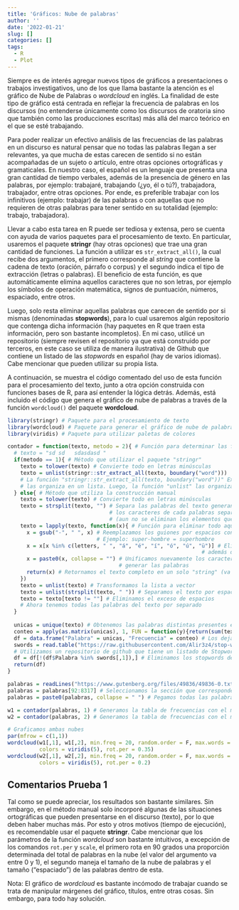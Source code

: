 ```yaml
---
title: 'Gráficos: Nube de palabras'
author: ''
date: '2022-01-21'
slug: []
categories: []
tags:
  - R
  - Plot
---
```


Siempre es de interés agregar nuevos tipos de gráficos a presentaciones o trabajos investigativos, uno de los que llama bastante la atención es el gráfico de Nube de Palabras o *wordcloud* en inglés. La finalidad de este tipo de gráfico está centrada en reflejar la frecuencia de palabras en los discursos (no entenderse únicamente como los discursos de oratoria sino que también como las producciones escritas) más allá del marco teórico en el que se esté trabajando.

Para poder realizar un efectivo análisis de las frecuencias de las palabras en un discurso es natural pensar que no todas las palabras llegan a ser relevantes, ya que mucha de estas carecen de sentido si no están acompañadas de un sujeto o artículo, entre otras opciones ortográficas y gramaticales. En nuestro caso, el español es un lenguaje que presenta una gran cantidad de tiempo verbales, además de la presencia de género en las palabras, por ejemplo: trabajaré, trabajando (¿yo, él o tú?), trabajadora, trabajador, entre otras opciones. Por ende, es preferible trabajar con los infinitivos (ejemplo: trabajar) de las palabras o con aquellas que no requieren de otras palabras para tener sentido en su totalidad (ejemplo: trabajo, trabajadora).

Llevar a cabo esta tarea en R puede ser tediosa y extensa, pero se cuenta con ayuda de varios paquetes para el procesamiento de texto. En particular, usaremos el paquete **stringr** (hay otras opciones) que trae una gran cantidad de funciones. La función a utilizar es `str_extract_all()`, la cual recibe dos argumentos, el primero corresponde al *string* que contiene la cadena de texto (oración, párrafo o corpus) y el segundo indica el tipo de extracción (letras o palabras). El beneficio de esta función, es que automáticamente elimina aquellos caracteres que no son letras, por ejemplo los símbolos de operación matemática, signos de puntuación, números, espaciado, entre otros.

Luego, solo resta eliminar aquellas palabras que carecen de sentido por si mismas (denominadas **stopwords**), para lo cual usaremos algún repositorio que contenga dicha información (hay paquetes en R que traen esta información, pero son bastante incompletos). En mi caso, utilicé un repositorio (siempre revisen el repositorio ya que está construido por terceros, en este caso se utiliza de manera ilustrativa) de Github que contiene un listado de las *stopwords* en español (hay de varios idiomas). Cabe mencionar que pueden utilizar su propia lista.

A continuación, se muestra el código comentado del uso de esta función para el procesamiento del texto, junto a otra opción construida con funciones bases de R, para así entender la lógica detrás. Además, está incluido el código que genera el gráfico de nube de palabras a través de la función `wordcloud()` del paquete **wordcloud**.

```r
library(stringr) # Paquete para el procesamiento de texto
library(wordcloud) # Paquete para generar el gráfico de nube de palabras
library(viridis) # Paquete para utilizar paletas de colores

contador = function(texto, metodo = 2){ # Función para determinar las frecuencias de las palabras en el texto
  # texto = "sd sd   sdasdasd "
  if(metodo == 1){ # Método que utilizar el paquete "stringr"
    texto = tolower(texto) # Convierte todo en letras minúsculas
    texto = unlist(stringr::str_extract_all(texto, boundary("word")))
    # La función "stringr::str_extract_all(texto, boundary("word"))" Extrae las palabras del texto y
    # las organiza en un lista. Luego, la función "unlist" las organiza en un vector
  } else{ # Método que utiliza la construcción manual
    texto = tolower(texto) # Convierte todo en letras minúsculas
    texto = strsplit(texto, "") # Separa las palabras del texto generando una lista, en donde cada casillas contiene 
                                # los caracteres de cada palabras separados 
                                # (aun no se eliminan los elementos que no sean letras)
    texto = lapply(texto, function(x){ # Función para eliminar todo aquello que no sea letra
      x = gsub("-", " ", x) # Reemplazamos los guiones por espacios con el fin de no generar palabras "pegadas"
                            # Ejemplo: super-hombre = superhombre
      x = x[x %in% c(letters, " ", "á", "é", "í", "ó", "ú", "ü")] # Elimina todo aquellos caracteres que no sean letras,
                                                             # además de los espacios, diéresis y vocales con tildes.
      x = paste0(x, collapse = "") # Unificamos nuevamente los caracteres en cada una de las casillas de la lista para 
                                   # generar las palabras
      return(x) # Retornamos el texto completo en un solo "string" (va dentro de una lista de una casilla)
    })
    texto = unlist(texto) # Transformamos la lista a vector
    texto = unlist(strsplit(texto, " ")) # Separamos el texto por espacios, y los dejamos como vectos
    texto = texto[texto != ""] # Eliminamos el exceso de espacios
    # Ahora tenemos todas las palabras del texto por separado
  }
  
  unicas = unique(texto) # Obtenemos las palabras distintas presentes en el texto
  conteo = apply(as.matrix(unicas), 1, FUN = function(y){return(sum(texto == y))}) # Una tabla de frecuencia sencilla
  df = data.frame("Palabra" = unicas, "Frecuencia" = conteo) # Los dejamos como "data frame"
  swords = read.table("https://raw.githubusercontent.com/Alir3z4/stop-words/master/spanish.txt", encoding = "UTF-8") # Stopwords
  # Utilizamos un repositorio de github que tiene un listado de Stopwords
  df = df[!(df$Palabra %in% swords[,1]),] # Eliminamos los stopwords de la tabla de frecuencias
  return(df)
}

palabras = readLines("https://www.gutenberg.org/files/49836/49836-0.txt", encoding = "UTF-8") # Texto extraído de una página
palabras = palabras[92:8317] # Seleccionamos la sección que corresponde a texto de discurso (solo a modo de ejemplo)
palabras = paste0(palabras, collapse = " ") # Pegamos todas las palabras para dejar todo dentro de un "string"

w1 = contador(palabras, 1) # Generamos la tabla de frecuencias con el método que utiliza el paquete "stringr"
w2 = contador(palabras, 2) # Generamos la tabla de frecuencias con el método manual

# Graficamos ambas nubes
par(mfrow = c(1,1))
wordcloud(w1[,1], w1[,2], min.freq = 20, random.order = F, max.words = 100, scale = c(3.5,0.2),
          colors = viridis(5), rot.per = 0.35)
wordcloud(w2[,1], w2[,2], min.freq = 20, random.order = F, max.words = 100, scale = c(3.5,0.2),
          colors = viridis(5), rot.per = 0.2)

```

## Comentarios Prueba 1

Tal como se puede apreciar, los resultados son bastante similares. Sin embargo, en el método manual solo incorporé algunas de las situaciones ortográficas que pueden presentarse en el discurso (texto), por lo que deben haber muchas más. Por esto y otros motivos (tiempo de ejecución), es recomendable usar el paquete **stringr**. Cabe mencionar que los parámetros de la función *wordcloud* son bastante intuitivos, a excepción de los comandos `rot.per` y `scale`, el primero rota en 90 grados una proporción determinada del total de palabras en la nube (el valor del argumento va entre 0 y 1), el segundo maneja el tamaño de la nube de palabras y el tamaño ("espaciado") de las palabras dentro de esta.

Nota: El gráfico de *wordcloud* es bastante incómodo de trabajar cuando se trata de manipular márgenes del gráfico, títulos, entre otras cosas. Sin embargo, para todo hay solución.



